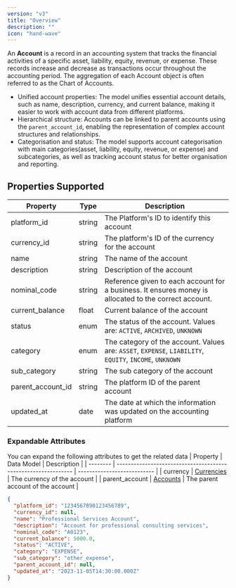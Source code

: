 ```yaml
---
version: "v3"
title: "Overview"
description: ""
icon: "hand-wave"
---
```


An **Account** is a record in an accounting system that tracks the financial activities of a specific asset, liability, equity, revenue, or expense. These records increase and decrease as transactions occur throughout the accounting period. The aggregation of each Account object is often referred to as the Chart of Accounts.

- Unified account properties: The model unifies essential account details, such as name, description, currency, and current balance, making it easier to work with account data from different platforms.
- Hierarchical structure: Accounts can be linked to parent accounts using the `parent_account_id`, enabling the representation of complex account structures and relationships.
- Categorisation and status: The model supports account categorisation with main categories(asset, liability, equity, revenue, or expense) and subcategories, as well as tracking account status for better organisation and reporting.

## Properties Supported

| Property          | Type   | Description                                                                                             |
| ----------------- | ------ | ------------------------------------------------------------------------------------------------------- |
| platform_id       | string | The Platform's ID to identify this account                                                              |
| currency_id       | string | The platform's ID of the currency for the account                                                       |
| name              | string | The name of the account                                                                                 |
| description       | string | Description of the account                                                                              |
| nominal_code      | string | Reference given to each account for a business. It ensures money is allocated to the correct account.   |
| current_balance   | float  | Current balance of the account                                                                          |
| status            | enum   | The status of the account. Values are: `ACTIVE`, `ARCHIVED`, `UNKNOWN`                                  |
| category          | enum   | The category of the account. Values are: `ASSET`, `EXPENSE`, `LIABILITY`, `EQUITY`, `INCOME`, `UNKNOWN` |
| sub_category      | string | The sub category of the account                                                                         |
| parent_account_id | string | The platform ID of the parent account                                                                   |
| updated_at        | date   | The date at which the information was updated on the accounting platform                                |

### Expandable Attributes

You can expand the following attributes to get the related data
| Property | Data Model | Description |
| -------- | -------------------------------------------------------------- | --------------------------- |
| currency | [Currencies](/api-reference/v3/accounting/currencies/overview) | The currency of the account |
| parent_account | [Accounts](/api-reference/v3/accounting/accounts/overview) | The parent account of the account |

<ResponseExample name="The Account Object">

```json The Account Response Object
{
  "platform_id": "1234567890123456789",
  "currency_id": null,
  "name": "Professional Services Account",
  "description": "Account for professional consulting services",
  "nominal_code": "A0123",
  "current_balance": 5000.0,
  "status": "ACTIVE",
  "category": "EXPENSE",
  "sub_category": "other_expense",
  "parent_account_id": null,
  "updated_at": "2023-11-05T14:30:00.000Z"
}
```

</ResponseExample>
